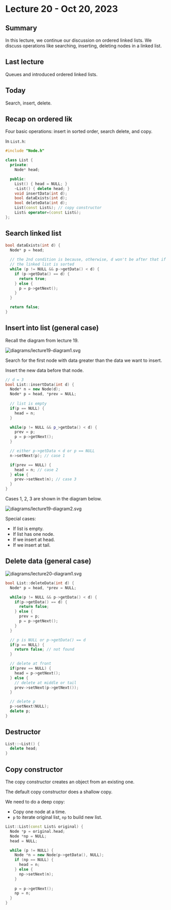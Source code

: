# Lecture 20 - Oct 20, 2023

## Summary

In this lecture, we continue our discussion on ordered linked lists. We discuss 
operations like searching, inserting, deleting nodes in a linked list.

## Last lecture

Queues and introduced ordered linked lists.

## Today

Search, insert, delete.

## Recap on ordered lik 

Four basic operations: insert in sorted order, search delete, and copy.

In `List.h`:

```cpp
#include "Node.h"

class List {
  private:
    Node* head;

  public:
    List() { head = NULL; }
    ~List() { delete head; }
    void insertData(int d);
    bool dataExists(int d);
    bool deleteData(int d);
    List(const List&); // copy constructor
    List& operator=(const List&);
};
```

## Search linked list

```cpp
bool dataExists(int d) {
  Node* p = head;
  
  // the 2nd condition is because, otherwise, d won't be after that if
  // the linked list is sorted
  while (p != NULL && p->getData() < d) {
    if (p->getData() == d) {
      return true;
    } else {
      p = p->getNext();
    }
  }

  return false;
}
```

## Insert into list (general case)

Recall the diagram from lecture 19.

<img src="diagrams/lecture19-diagram1.svg" alt="diagrams/lecture19-diagram1.svg">

Search for the first node with data greater than the data we want to insert.

Insert the new data before that node.

```cpp
// d = 3
bool List::insertData(int d) {
  Node* n = new Node(d);
  Node* p = head, *prev = NULL;
  
  // list is empty
  if(p == NULL) {
    head = n;
  }

  while(p != NULL && p_>getData() < d) {
    prev = p;
    p = p->getNext();
  }

  // either p->getData < d or p == NULL
  n->setNext(p); // case 1

  if(prev == NULL) {
    head = n; // case 2
  } else {
    prev->setNext(n); // case 3
  }
}
```

Cases 1, 2, 3 are shown in the diagram below.

<img src="diagrams/lecture19-diagram2.svg" alt="diagrams/lecture19-diagram2.svg">

Special cases:

* If list is empty.
* If list has one node.
* If we insert at head.
* If we insert at tail.

## Delete data (general case)

<img src="diagrams/lecture20-diagram1.svg" alt="diagrams/lecture20-diagram1.svg">

```cpp
bool List::deleteData(int d) {
  Node* p = head, *prev = NULL;

  while(p != NULL && p->getData() < d) {
    if(p->getData() == d) {
      return false;
    } else {
      prev = p;
      p = p->getNext();
    }
  }

  // p is NULL or p->getData() == d
  if(p == NULL) {
    return false; // not found
  }

  // delete at front
  if(prev == NULL) {
    head = p->getNext();
  } else {
    // delete at middle or tail
    prev->setNext(p->getNext());
  }

  // delete p
  p->setNext(NULL);
  delete p;
}
```

## Destructor

```cpp
List::~List() {
  delete head;
}
```

## Copy constructor

The copy constructor creates an object from an existing one.

The default copy constructor does a shallow copy.

We need to do a deep copy:

* Copy one node at a time.
* `p` to iterate original list, `np` to build new list.


```cpp
List::List(const List& original) {
  Node *p = original.head;
  Node *np = NULL;
  head = NULL;

  while (p != NULL) {
    Node *n = new Node(p->getData(), NULL);
    if (np == NULL) {
      head = n;
    } else {
      np->setNext(n);
    }
    
    p = p->getNext();
    np = n;
  }
}
```
